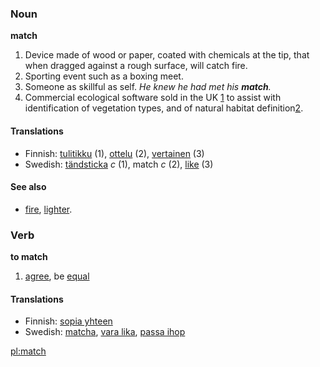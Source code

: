 ===Noun===
'''match'''
#Device made of wood or paper, coated with chemicals at the tip, that when dragged against a rough surface, will catch fire.
#Sporting event such as a boxing meet.
#Someone as skillful as self.  ''He knew he had met his '''match'''.'' 
#Commercial ecological software sold in the UK [http://www.clues.abdn.ac.uk:8080/directory/EnvironmentalAssessment/EnvironmentalAssessment10.html] to assist with identification of vegetation types, and of natural habitat definition[http://en.wikipedia.org/wiki/NVC].

====Translations====

*Finnish: [[tulitikku]] (1), [[ottelu]] (2), [[vertainen]] (3)
*Swedish: [[tändsticka]] ''c'' (1), match ''c'' (2), [[like#Swedish|like]] (3)

====See also==== 
*[[fire]], [[lighter]].

===Verb===
'''to match'''

#[[agree]], be [[equal]]

====Translations====

*Finnish: [[sopia yhteen]]
*Swedish: [[matcha]], [[vara lika]], [[passa ihop]]

[[pl:match]]